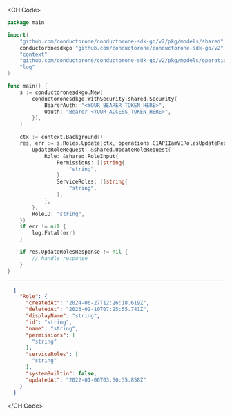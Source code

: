 
<CH.Code>
```go Update.go
package main

import(
	"github.com/conductorone/conductorone-sdk-go/v2/pkg/models/shared"
	conductoronesdkgo "github.com/conductorone/conductorone-sdk-go/v2"
	"context"
	"github.com/conductorone/conductorone-sdk-go/v2/pkg/models/operations"
	"log"
)

func main() {
    s := conductoronesdkgo.New(
        conductoronesdkgo.WithSecurity(shared.Security{
            BearerAuth: "<YOUR_BEARER_TOKEN_HERE>",
            Oauth: "Bearer <YOUR_ACCESS_TOKEN_HERE>",
        }),
    )

    ctx := context.Background()
    res, err := s.Roles.Update(ctx, operations.C1APIIamV1RolesUpdateRequest{
        UpdateRoleRequest: &shared.UpdateRoleRequest{
            Role: &shared.RoleInput{
                Permissions: []string{
                    "string",
                },
                ServiceRoles: []string{
                    "string",
                },
            },
        },
        RoleID: "string",
    })
    if err != nil {
        log.Fatal(err)
    }

    if res.UpdateRolesResponse != nil {
        // handle response
    }
}
```
---

```json Example Response
  {
    "Role": {
      "createdAt": "2024-06-27T12:26:18.619Z",
      "deletedAt": "2023-02-10T07:25:55.741Z",
      "displayName": "string",
      "id": "string",
      "name": "string",
      "permissions": [
        "string"
      ],
      "serviceRoles": [
        "string"
      ],
      "systemBuiltin": false,
      "updatedAt": "2022-01-06T03:30:35.858Z"
    }
  }
```
</CH.Code>

